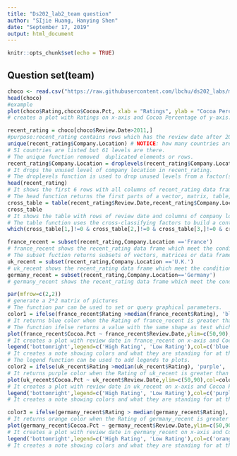 ```yaml
---
title: "Ds202_lab2_team question"
author: "SIjie Huang, Hanying Shen"
date: "September 17, 2019"
output: html_document
---
```


```r
knitr::opts_chunk$set(echo = TRUE)
```

## Question set(team)

```R
choco <- read.csv("https://raw.githubusercontent.com/lbchu/ds202_labs/master/choco.csv")
head(choco)
#example
plot(choco$Rating,choco$Cocoa.Pct, xlab = "Ratings", ylab = "Cocoa Percentage", pch = 2, cex=2) 
# creates a plot with Ratings on x-axis and Cocoa Percentage of y-axis. The symbol of points is set to be a triangle (pch=2) and the size of the points is adjusted to be larger (cex=2). 

```

```R
recent_rating = choco[choco$Review.Date>2011,]
#purpose:recent_rating contains rows which has the review date after 2011 in choco
unique(recent_rating$Company.Location) # NOTICE: how many countries are listed but how many levels are there? 
# 51 countries are listed but 61 levels are there.
# The unique function removed  duplicated elements or rows.
recent_rating$Company.Location = droplevels(recent_rating$Company.Location)
# It drops the unused level of company location in recent_rating.
# The droplevels function is used to drop unused levels from a factor(s) in a data frame.
head(recent_rating)
# It shows the first 6 rows with all columns of recent_rating data frame.
# The head function returns the first parts of a vector, matrix, table, data frame or function.
cross_table = table(recent_rating$Review.Date,recent_rating$Company.Location)
cross_table
# It shows the table with rows of review date and columns of company location. It counts how many times the company location appears in the specific review date
# The table function uses the cross-classifying factors to build a contingency table of the counts at each combination of factor levels.
which(cross_table[1,]!=0 & cross_table[2,]!=0 & cross_table[3,]!=0 & cross_table[4,]!=0 & cross_table[5,]!=0)

france_recent = subset(recent_rating,Company.Location =='France')
# france_recent shows the recent_rating data frame which meet the condition of company location in France
# The subset fuction returns subsets of vectors, matrices or data frames which meet conditions.
uk_recent = subset(recent_rating,Company.Location =='U.K.')
# uk_recent shows the recent_rating data frame which meet the condition of company location in U.K.
germany_recent = subset(recent_rating,Company.Location=='Germany')
# germany_recent shows the recent_rating data frame which meet the condition of company location in Germany

par(mfrow=c(2,2))
# generate a 2*2 matrix of pictures
# The function par can be used to set or query graphical parameters.
color1 = ifelse(france_recent$Rating >median(france_recent$Rating), 'blue', 'green')
# It returns blue color when the Rating of france_recent is greater than the median of the rating.Otherwise, it returns green color.
# The function ifelse returns a value with the same shape as test which is filled with elements selected from either yes or no depending on whether the element of test is TRUE or FALSE.
plot(france_recent$Cocoa.Pct ~ france_recent$Review.Date,ylim=c(50,90),col=color1,pch=18,cex=1.5,xlab="Review Date", ylab= "Cocoa Percentage", main= "France") 
# It creates a plot with review date in france_recent on x-axis and Cocoa Percentage in france_recent of y-axis.The y-axis limit is from 50 to 90(ylim=c(50,90)), the color of the plot is defined in color1,the symbol of points is set to be a diamond (pch=18) ,the size of the points is adjusted to be larger (cex=1.5),the x-axis label is "Review Date,the y-axis label is "Cocoa Percentage" and the main title of the plot is "France".
legend('bottomright',legend=c('High Rating', 'Low Rating'),col=c('blue','green'),pch=18)
# It creates a note showing colors and what they are standing for at the bottomright.The text of the legend are "High Rating" and "Low Rating" and the colors of points beside the legend text are blue and green.
# The legend function can be used to add legends to plots. 
color2 = ifelse(uk_recent$Rating >median(uk_recent$Rating), 'purple', 'red')
# It returns purple color when the Rating of uk_recent is greater than the median of the rating.Otherwise, it returns red color.
plot(uk_recent$Cocoa.Pct ~ uk_recent$Review.Date,ylim=c(50,90),col=color2,pch=18,cex=1.5, xlab="Review Date", ylab= "Cocoa Percentage", main= "UK")
# It creates a plot with review date in uk_recent on x-axis and Cocoa Percentage in uk_recent of y-axis.The y-axis limit is from 50 to 90(ylim=c(50,90)), the color of the plot is defined in color2,the symbol of points is set to be a diamond (pch=18) ,the size of the points is adjusted to be larger (cex=1.5),the x-axis label is "Review Date,the y-axis label is "Cocoa Percentage" and the main title of the plot is "UK".
legend('bottomright',legend=c('High Rating', 'Low Rating'),col=c('purple','red'),pch=18)
# It creates a note showing colors and what they are standing for at the bottomright.The text of the legend are "High Rating" and "Low Rating" and the colors of points beside the legend text are purple and red.

color3 = ifelse(germany_recent$Rating > median(germany_recent$Rating), 'orange', 'yellow')
# It returns orange color when the Rating of germany_recent is greater than the median of the rating.Otherwise, it returns yellow color.
plot(germany_recent$Cocoa.Pct ~ germany_recent$Review.Date,ylim=c(50,90),col=color3,pch=18,cex=1.5,xlab="Review Date", ylab= "Cocoa Percentage", main= "Germany") 
# It creates a plot with review date in germany_recent on x-axis and Cocoa Percentage in germany_recent of y-axis.The y-axis limit is from 50 to 90(ylim=c(50,90)), the color of the plot is defined in color3,the symbol of points is set to be a diamond (pch=18) ,the size of the points is adjusted to be larger (cex=1.5),the x-axis label is "Review Date,the y-axis label is "Cocoa Percentage" and the main title of the plot is "Germany".
legend('bottomright',legend=c('High Rating', 'Low Rating'),col=c('orange','yellow'),pch=18)
# It creates a note showing colors and what they are standing for at the bottomright.The text of the legend are "High Rating" and "Low Rating" and the colors of points beside the legend text are orange and yellow.
```

